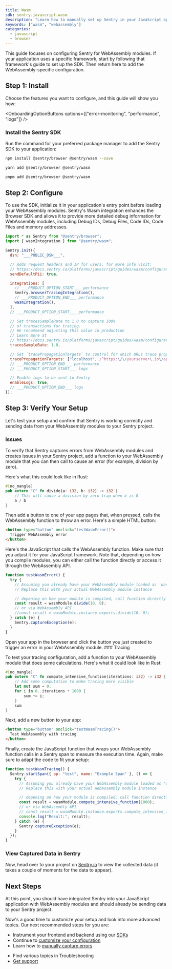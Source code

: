 ```yaml
---
title: Wasm
sdk: sentry.javascript.wasm
description: "Learn how to manually set up Sentry in your JavaScript application with WebAssembly modules and capture your first errors."
keywords: ["wasm", "webassembly"]
categories:
  - javascript
  - browser
---
```


<Alert title="Are you using a JavaScript framework?">
  This guide focuses on configuring Sentry for WebAssembly modules. If your
  application uses a specific framework, start by following that framework's
  guide to set up the SDK. Then return here to add the WebAssembly-specific
  configuration.
</Alert>

<PlatformContent includePath="getting-started-prerequisites" />

## Step 1: Install

Choose the features you want to configure, and this guide will show you how:

<OnboardingOptionButtons
  options={["error-monitoring", "performance", "logs"]}
/>

<PlatformContent includePath="getting-started-features-expandable" />

### Install the Sentry SDK

Run the command for your preferred package manager to add the Sentry SDK to your application:

```bash {tabTitle:npm}
npm install @sentry/browser @sentry/wasm --save
```

```bash {tabTitle:yarn}
yarn add @sentry/browser @sentry/wasm
```

```bash {tabTitle:pnpm}
pnpm add @sentry/browser @sentry/wasm
```

## Step 2: Configure

To use the SDK, initialize it in your application's entry point before loading your WebAssembly modules. Sentry's Wasm integration enhances the Browser SDK and allows it to provide more detailed debug information for WebAssembly modules, including Debug IDs, Debug Files, Code IDs, Code Files and memory addresses.

```javascript
import * as Sentry from "@sentry/browser";
import { wasmIntegration } from "@sentry/wasm";

Sentry.init({
  dsn: "___PUBLIC_DSN___",

  // Adds request headers and IP for users, for more info visit:
  // https://docs.sentry.io/platforms/javascript/guides/wasm/configuration/options/#sendDefaultPii
  sendDefaultPii: true,

  integrations: [
    // ___PRODUCT_OPTION_START___ performance
    Sentry.browserTracingIntegration(),
    // ___PRODUCT_OPTION_END___ performance
    wasmIntegration(),
  ],
  // ___PRODUCT_OPTION_START___ performance

  // Set tracesSampleRate to 1.0 to capture 100%
  // of transactions for tracing.
  // We recommend adjusting this value in production
  // Learn more at
  // https://docs.sentry.io/platforms/javascript/guides/wasm/configuration/options/#tracesSampleRate
  tracesSampleRate: 1.0,

  // Set `tracePropagationTargets` to control for which URLs trace propagation should be enabled
  tracePropagationTargets: ["localhost", /^https:\/\/yourserver\.io\/api/],
  // ___PRODUCT_OPTION_END___ performance
  // ___PRODUCT_OPTION_START___ logs

  // Enable logs to be sent to Sentry
  enableLogs: true,
  // ___PRODUCT_OPTION_END___ logs
});
```

## Step 3: Verify Your Setup

Let's test your setup and confirm that Sentry is working correctly and sending data from your WebAssembly modules to your Sentry project.

### Issues

To verify that Sentry captures errors from WebAssembly modules and creates issues in your Sentry project, add a function to your WebAssembly module that you can then call to cause an error (for example, division by zero).

Here's what this could look like in Rust:

```rust
#[no_mangle]
pub extern "C" fn divide(a: i32, b: i32) -> i32 {
    // This will cause a division by zero trap when b is 0
    a / b
}
```

Then add a button to one of your app pages that, when pressed, calls the WebAssembly function to throw an error. Here's a simple HTML button:

```html
<button type="button" onclick="testWasmError()">
  Trigger WebAssembly error
</button>
```

Here's the JavaScript that calls the WebAssembly function. Make sure that you adjust it for your JavaScript framework. Note that, depending on how you compile modules, you can either call the function directly or access it through the WebAssembly API.

```javascript
function testWasmError() {
  try {
    // Assuming you already have your WebAssembly module loaded as 'wasmModule'
    // Replace this with your actual WebAssembly module instance

    // depening on how your module is compiled, call function directly
    const result = wasmModule.divide(10, 0);
    // or via WebAssembly API
    //const result = wasmModule.instance.exports.divide(10, 0);
  } catch (e) {
    Sentry.captureException(e);
  }
}
```

<OnboardingOption optionId="performance" hideForThisOption>
  Open your app in the browser and click the button you just created to trigger
  an error in your WebAssembly module.
</OnboardingOption>

<PlatformContent includePath="getting-started-browser-sandbox-warning" />

<OnboardingOption optionId="performance">
### Tracing

To test your tracing configuration, add a function to your WebAssembly module that does some calculations. Here's what it could look like in Rust:

```rust
#[no_mangle]
pub extern "C" fn compute_intensive_function(iterations: i32) -> i32 {
    // Add some computation to make tracing more visible
    let mut sum = 0;
    for i in 0..iterations * 1000 {
        sum += i;
    }
    sum
}
```

Next, add a new button to your app:

```html
<button type="button" onclick="testWasmTracing()">
  Test WebAssembly with tracing
</button>
```

Finally, create the JavaScript function that wraps your WebAssembly function calls in a Sentry span to measure the execution time. Again, make sure to adapt the code to fit your setup:

```javascript
function testWasmTracing() {
  Sentry.startSpan({ op: "test", name: "Example Span" }, () => {
    try {
      // Assuming you already have your WebAssembly module loaded as 'wasmModule'
      // Replace this with your actual WebAssembly module instance

      // depening on how your module is compiled, call function directly
      const result = wasmModule.compute_intensive_function(1000);
      // or via WebAssembly API
      // const result = wasmModule.instance.exports.compute_intensive_function(1000);
      console.log("Result:", result);
    } catch (e) {
      Sentry.captureException(e);
    }
  });
}
```

</OnboardingOption>

### View Captured Data in Sentry

Now, head over to your project on [Sentry.io](https://sentry.io/) to view the collected data (it takes a couple of moments for the data to appear).

<PlatformContent includePath="getting-started-verify-locate-data" />

## Next Steps

At this point, you should have integrated Sentry into your JavaScript application with WebAssembly modules and should already be sending data to your Sentry project.

Now's a good time to customize your setup and look into more advanced topics. Our next recommended steps for you are:

- Instrument your frontend and backend using our [SDKs](/)
- Continue to [customize your configuration](/platforms/javascript/guides/wasm/configuration)
- Learn how to [manually capture errors](/platforms/javascript/guides/wasm/usage)

<Expandable permalink={false} title="Are you having problems setting up the SDK?">

- Find various topics in <PlatformLink to="/troubleshooting">Troubleshooting</PlatformLink>
- [Get support](https://sentry.zendesk.com/hc/en-us/)

</Expandable>
